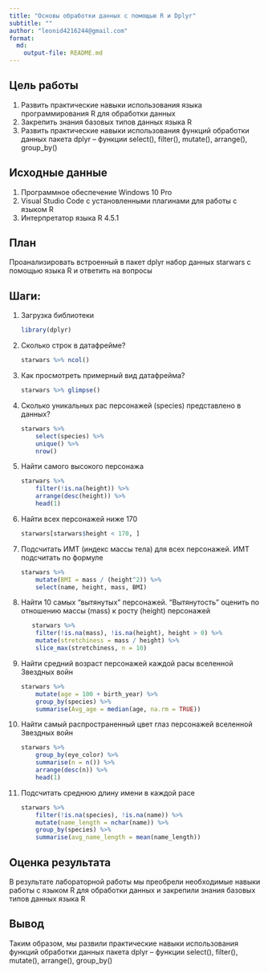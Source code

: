 ```yaml
---
title: "Основы обработки данных с помощью R и Dplyr"
subtitle: ""
author: "leonid4216244@gmail.com"
format: 
  md:
    output-file: README.md
---
```


## Цель работы

1.  Развить практические навыки использования языка программирования R для обработки данных
2.  Закрепить знания базовых типов данных языка R
3.  Развить практические навыки использования функций обработки данных пакета dplyr – функции select(), filter(), mutate(), arrange(), group_by()

## Исходные данные

1.  Программное обеспечение Windows 10 Pro
2.  Visual Studio Code с установленными плагинами для работы с языком R
3.  Интерпретатор языка R 4.5.1

## План

Проанализировать встроенный в пакет dplyr набор данных starwars с помощью языка R и ответить на вопросы

## Шаги:

1.  Загрузка библиотеки

    ```r
    library(dplyr)
    ```

2.  Сколько строк в датафрейме?

    ```r
    starwars %>% ncol()
    ```

3.  Как просмотреть примерный вид датафрейма?

    ```r
    starwars %>% glimpse()
    ```

4.  Сколько уникальных рас персонажей (species) представлено в данных?

    ```r
    starwars %>%
        select(species) %>%
        unique() %>%
        nrow()
    ```

5.  Найти самого высокого персонажа

    ```r
    starwars %>%
        filter(!is.na(height)) %>%
        arrange(desc(height)) %>%
        head(1)
    ```

6.  Найти всех персонажей ниже 170

    ```r
    starwars[starwars$height < 170, ]
    ```

7.  Подсчитать ИМТ (индекс массы тела) для всех персонажей. ИМТ подсчитать по формуле

    ```r
    starwars %>%
        mutate(BMI = mass / (height^2)) %>%
        select(name, height, mass, BMI)
    ```

8.  Найти 10 самых “вытянутых” персонажей. “Вытянутость” оценить по отношению массы (mass) к росту (height) персонажей

    ```r
   starwars %>%
        filter(!is.na(mass), !is.na(height), height > 0) %>%
        mutate(stretchiness = mass / height) %>%
        slice_max(stretchiness, n = 10)
    ```

9.  Найти средний возраст персонажей каждой раcы вселенной Звездных войн

    ```r
    starwars %>%
        mutate(age = 100 + birth_year) %>%
        group_by(species) %>%
        summarise(Avg_age = median(age, na.rm = TRUE))
    ```

10. Найти самый распространенный цвет глаз персонажей вселенной Звездных войн

    ```r
    starwars %>%
        group_by(eye_color) %>%
        summarise(n = n()) %>%
        arrange(desc(n)) %>%
        head(1)
    ```

11. Подсчитать среднюю длину имени в каждой расе

    ```r
    starwars %>%
        filter(!is.na(species), !is.na(name)) %>%
        mutate(name_length = nchar(name)) %>%
        group_by(species) %>%
        summarise(avg_name_length = mean(name_length))
    ```

## Оценка результата

В результате лабораторной работы мы преобрели необходимые навыки работы с языком R для обработки данных и закрепили знания базовых типов данных языка R

## Вывод

Таким образом, мы развили практические навыки использования функций обработки данных пакета dplyr – функции select(), filter(), mutate(), arrange(), group_by()
